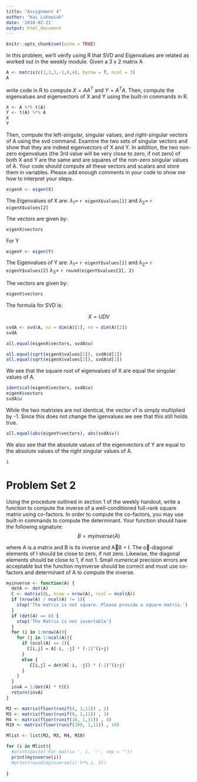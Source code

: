 ```yaml
---
title: "Assignment 4"
author: "Kai Lukowiak"
date: '2018-02-21'
output: html_document
---
```


```r
knitr::opts_chunk$set(echo = TRUE)
```


In this problem, we'll verify using R that SVD and Eigenvalues are related as worked
out in the weekly module. Given a 3 x 2 matrix A

```r
A <- matrix(c(1,2,3,-1,0,4), byrow = T, ncol = 3)
A
```

write code in R to compute $X = AA^T$ and $Y = A^TA$. Then, compute the eigenvalues
and eigenvectors of X and Y using the built-in commands in R.

```r
X <- A %*% t(A)
Y <- t(A) %*% A
X
Y
```

Then, compute the left-singular, singular values, and right-singular vectors of A using
the svd command. Examine the two sets of singular vectors and show that they are indeed
eigenvectors of X and Y. In addition, the two non-zero eigenvalues (the 3rd value will
be very close to zero, if not zero) of both X and Y are the same and are squares of the
non-zero singular values of A.
Your code should compute all these vectors and scalars and store them in variables.
Please add enough comments in your code to show me how to interpret your steps.
```r
eigenX <- eigen(X)
```
The Eigenvalues of X are: $\lambda_1 =$ `r eigenX$values[1]` and $\lambda_2 =$ `r eigenX$values[2]`

The vectors are given by: 
```r
eigenX$vectors
```


For Y
```r
eigenY <- eigen(Y)
```

The Eigenvalues of Y are: $\lambda_1 =$ `r eigenY$values[1]` and $\lambda_2 =$ `r eigenY$values[2]`  $\lambda_3 =$ `r round(eigenY$values[3], 2)`

The vectors are given by: 
```r
eigenY$vectors
```

The formula for SVD is:

$$ X = UDV$$
```r
svdA <- svd(A, nu = dim(A)[1], nv = dim(A)[2]) 
svdA
```

```r
all.equal(eigenX$vectors, svdA$u)
```

```r
all.equal(sqrt(eigenX$values[1]), svdA$d[1])
all.equal(sqrt(eigenX$values[2]), svdA$d[2])
```
We see that the square root of eigenvalues of X are equal the singular values of A. 

```r
identical(eigenX$vectors, svdA$u)
eigenX$vectors
svdA$u
```

While the two matrixies are not identical, the vector v1 is simply multiplied by -1. Since this does not change the igenvalues we see that this still holds true. 

```r
all.equal(abs(eigenY$vectors), abs(svdA$v))
```

We also see that the absolute values of the eigenvectors of Y are equal to the absolute values of the right singular values of A. 
```r
i
```

# Problem Set 2
Using the procedure outlined in section 1 of the weekly handout, write a function to
compute the inverse of a well-conditioned full-rank square matrix using co-factors. In order
to compute the co-factors, you may use built-in commands to compute the determinant.
Your function should have the following signature:
$$B = myinverse(A)$$

where A is a matrix and B is its inverse and AB = I. The o-diagonal elements of I
should be close to zero, if not zero. Likewise, the diagonal elements should be close to 1, if
not 1. Small numerical precision errors are acceptable but the function myinverse should
be correct and must use co-factors and determinant of A to compute the inverse.

```r
myinverse <- function(A) {
  detA <- det(A)
  C <- matrix(0L, nrow = nrow(A), ncol = ncol(A))
  if (nrow(A) / ncol(A) != 1){
    stop('The matrix is not square. Please provide a square matrix.')
  }
  if (det(A) == 0) {
    stop('The Matrix is not invertable')
  }
  for (i in 1:nrow(A)){
    for (j in 1:ncol(A)){
      if (ncol(A) == 2){
        C[i,j] = A[-i, -j] * (-1)^(i+j)
      }
      else {
         C[i,j] = det(A[-i, -j]) * (-1)^(i+j)
      }
    }
  }
  invA = 1/det(A) * t(C)
  return(invA)
}
```


```r
M2 <- matrix(floor(runif(4, 1,11)) , 2)
M3 <- matrix(floor(runif(9, 1,11)) , 3)
M4 <- matrix(floor(runif(16, 1,11)) , 4)
M10 <- matrix(floor(runif(100, 1,11)) , 10)

Mlist <- list(M2, M3, M4, M10)

for (i in Mlist){
  #print(paste('For matrix ', i, ':', sep = ""))
  print(myinverse(i))
  #print(round(myinverse(i) %*% i, 5))
  
}
```

